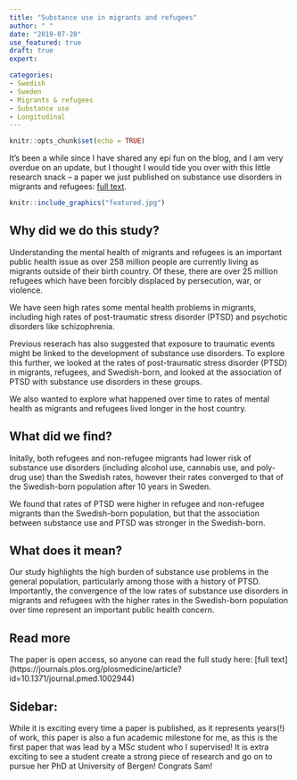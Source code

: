 ```yaml
---
title: "Substance use in migrants and refugees"
author: " "
date: "2019-07-20"
use_featured: true
draft: true
expert: 

categories: 
- Swedish 
- Sweden
- Migrants & refugees
- Substance use
- Longitudinal
---
```


```r
knitr::opts_chunk$set(echo = TRUE)
```
It’s been a while since I have shared any epi fun on the blog, and I am very overdue on an update, but I thought I would tide you over with this little research snack – a paper we just published on substance use disorders in migrants and refugees: [full text](https://journals.plos.org/plosmedicine/article?id=10.1371/journal.pmed.1002944).

```r
knitr::include_graphics("featured.jpg")
```


## Why did we do this study? 
Understanding the mental health of migrants and refugees is an important public health issue as over 258 million people are currently living as migrants outside of their birth country. Of these, there are over 25 million refugees which have been forcibly displaced by persecution, war, or violence.

We have seen high rates some mental health problems in migrants, including high rates of post-traumatic stress disorder (PTSD) and psychotic disorders like schizophrenia.

Previous reserach has also suggested that exposure to traumatic events might be linked to the development of substance use disorders. To explore this further, we looked at the rates of post-traumatic stress disorder (PTSD) in migrants, refugees, and Swedish-born, and looked at the association of PTSD with substance use disorders in these groups.

We also wanted to explore what happened over time to rates of mental health as migrants and refugees lived longer in the host country.

## What did we find?
Initally, both refugees and non-refugee migrants had lower risk of substance use disorders (including alcohol use, cannabis use, and poly-drug use) than the Swedish rates, however their rates converged to that of the Swedish-born population after 10 years in Sweden.

We found that rates of PTSD were higher in refugee and non-refugee migrants than the Swedish-born population, but that the association between substance use and PTSD was stronger in the Swedish-born.

## What does it mean?
Our study highlights the high burden of substance use problems in the general population, particularly among those with a history of PTSD. Importantly, the convergence of the low rates of substance use disorders in migrants and refugees with the higher rates in the Swedish-born population over time represent an important public health concern.

## Read more
The paper is open access, so anyone can read the full study here: [full text] (https://journals.plos.org/plosmedicine/article?id=10.1371/journal.pmed.1002944)

## Sidebar:
While it is exciting every time a paper is published, as it represents years(!) of work, this paper is also a fun academic milestone for me, as this is the first paper that was lead by a MSc student who I supervised! It is extra exciting to see a student create a strong piece of research and go on to pursue her PhD at University of Bergen! Congrats Sam!





